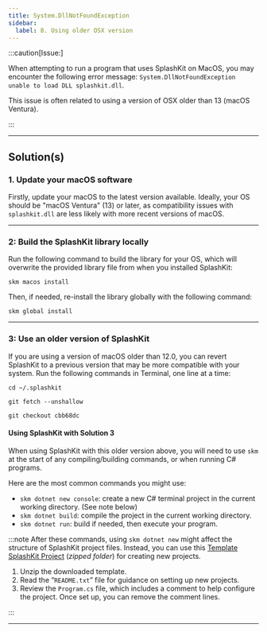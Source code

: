 ---
title: System.DllNotFoundException
sidebar:
  label: 8. Using older OSX version
---


:::caution[Issue:]

When attempting to run a program that uses SplashKit on MacOS, you may encounter the following error message: `System.DllNotFoundException unable to load DLL splashkit.dll`.

This issue is often related to using a version of OSX older than 13 (macOS Ventura).

:::

---

## Solution(s)

### 1. Update your macOS software

Firstly, update your macOS to the latest version available. Ideally, your OS should be "macOS Ventura" (13) or later, as compatibility issues with `splashkit.dll` are less likely with more recent versions of macOS.

---

### 2: Build the SplashKit library locally

Run the following command to build the library for your OS, which will overwrite the provided library file from when you installed SplashKit:

```shell
skm macos install
```

Then, if needed, re-install the library globally with the following command:

```shell
skm global install
```

---

### 3: Use an older version of SplashKit

If you are using a version of macOS older than 12.0, you can revert SplashKit to a previous version that may be more compatible with your system. Run the following commands in Terminal, one line at a time:

```shell
cd ~/.splashkit
```

```shell
git fetch --unshallow
```

```shell
git checkout cbb68dc
```

#### Using SplashKit with Solution 3

When using SplashKit with this older version above, you will need to use `skm` at the start of any compiling/building commands, or when running C# programs.

Here are the most common commands you might use:

- `skm dotnet new console`: create a new C# terminal project in the current working directory. (See note below)
- `skm dotnet build`: compile the project in the current working directory.
- `skm dotnet run`: build if needed, then execute your program.

:::note
After these commands, using `skm dotnet new` might affect the structure of SplashKit project files. Instead, you can use this [Template SplashKit Project](/resources/troubleshooting/Template_SplashKit_Project.zip) (*zipped folder*) for creating new projects.

<Steps>

1. Unzip the downloaded template.
2. Read the “`README.txt`” file for guidance on setting up new projects.
3. Review the `Program.cs` file, which includes a comment to help configure the project. Once set up, you can remove the comment lines.

</Steps>

:::

---
